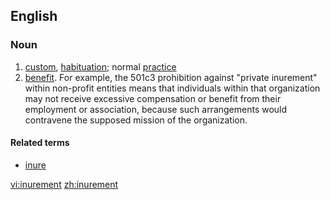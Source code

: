 ==English==

===Noun===
{{en-noun}}

# [[custom]], [[habituation]]; normal [[practice]]
# [[benefit]]. For example, the 501c3 prohibition against "private inurement" within non-profit entities means that individuals within that organization may not receive excessive compensation or benefit from their employment or association, because such arrangements would contravene the supposed mission of the organization.

====Related terms====
*[[inure]]

[[vi:inurement]]
[[zh:inurement]]